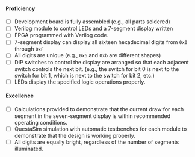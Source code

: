 #### Proficiency

- [ ] Development board is fully assembled (e.g., all parts soldered)
- [ ] Verilog module to control LEDs and a 7-segment display written
- [ ] FPGA programmed with Verilog code.
- [ ] 7-segment display can display all sixteen hexadecimal digits from `0x0` through `0xF`
- [ ] All digits are unique (e.g., `0x6` and `0xb` are different shapes)
- [ ] DIP switches to control the display are arranged so that each adjacent switch controls the next bit. (e.g., the switch for bit 0 is next to the switch for bit 1, which is next to the switch for bit 2, etc.)
- [ ] LEDs display the specified logic operations properly.

#### Excellence

- [ ] Calculations provided to demonstrate that the current draw for each segment in the seven-segment display is within recommended operating conditions.
- [ ] QuestaSim simulation with automatic testbenches for each module to demonstrate that the design is working properly.
- [ ] All digits are equally bright, regardless of the number of segments illuminated.
